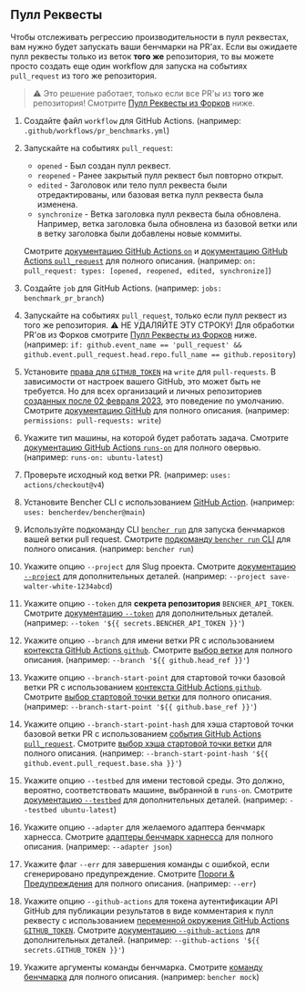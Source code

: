 
## Пулл Реквесты

Чтобы отслеживать регрессию производительности в пулл реквестах, вам нужно будет запускать ваши бенчмарки на PR'ах.
Если вы ожидаете пулл реквесты только из веток **того же** репозитория,
то вы можете просто создать еще один workflow для запуска на событиях `pull_request` из того же репозитория.

> ⚠️ Это решение работает, только если все PR'ы из **того же** репозитория!
> Смотрите [Пулл Реквесты из Форков](#pull-requests-from-forks) ниже.

<PullRequestsCode />

1. Создайте файл `workflow` для GitHub Actions.
   (например: `.github/workflows/pr_benchmarks.yml`)
2. Запускайте на событиях `pull_request`:
    - `opened` - Был создан пулл реквест.
    - `reopened` - Ранее закрытый пулл реквест был повторно открыт.
    - `edited` - Заголовок или тело пулл реквеста были отредактированы, или базовая ветка пулл реквеста была изменена.
    - `synchronize` - Ветка заголовка пулл реквеста была обновлена.
      Например, ветка заголовка была обновлена из базовой ветки или в ветку заголовка были добавлены новые коммиты.

   Смотрите [документацию GitHub Actions `on`](https://docs.github.com/en/actions/using-workflows/workflow-syntax-for-github-actions#on)
   и [документацию GitHub Actions `pull_request`](https://docs.github.com/en/webhooks/webhook-events-and-payloads#pull_request) для полного описания.
   (например: `on: pull_request: types: [opened, reopened, edited, synchronize]`)
3. Создайте `job` для GitHub Actions.
   (например: `jobs: benchmark_pr_branch`)
4. Запускайте на событиях `pull_request`, только если пулл реквест из того же репозитория.
   ⚠️ НЕ УДАЛЯЙТЕ ЭТУ СТРОКУ!
   Для обработки PR'ов из Форков смотрите [Пулл Реквесты из Форков](#pull-requests-from-forks) ниже.
   (например: `if: github.event_name == 'pull_request' && github.event.pull_request.head.repo.full_name == github.repository`)
5. Установите [права для `GITHUB_TOKEN`](https://docs.github.com/en/actions/using-jobs/assigning-permissions-to-jobs#setting-the-github_token-permissions-for-a-specific-job)
   на `write` для `pull-requests`.
   В зависимости от настроек вашего GitHub, это может быть не требуется.
   Но для всех организаций и личных репозиториев
   [созданных после 02 февраля 2023](https://github.blog/changelog/2023-02-02-github-actions-updating-the-default-github_token-permissions-to-read-only/),
   это поведение по умолчанию.
   Смотрите [документацию GitHub](https://docs.github.com/en/actions/security-guides/automatic-token-authentication#modifying-the-permissions-for-the-github_token) для полного описания.
   (например: `permissions: pull-requests: write`)
6. Укажите тип машины, на которой будет работать задача.
   Смотрите [документацию GitHub Actions `runs-on`](https://docs.github.com/en/actions/using-workflows/workflow-syntax-for-github-actions#jobsjob_idruns-on)
   для полного овервью.
   (например: `runs-on: ubuntu-latest`)
7. Проверьте исходный код ветки PR.
   (например: `uses: actions/checkout@v4`)
8. Установите Bencher CLI с использованием [GitHub Action](https://github.com/marketplace/actions/bencher-cli).
   (например: `uses: bencherdev/bencher@main`)
9. Используйте подкоманду CLI <code><a href="/ru/docs/explanation/bencher-run/">bencher run</a></code>
   для запуска бенчмарков вашей ветки pull request.
   Смотрите [подкоманду `bencher run` CLI](/ru/docs/explanation/bencher-run/) для полного описания.
   (например: `bencher run`)
10. Укажите опцию `--project` для Slug проекта.
    Смотрите [документацию `--project`](/ru/docs/explanation/bencher-run/#--project-project) для дополнительных деталей.
    (например: `--project save-walter-white-1234abcd`)
11. Укажите опцию `--token` для **секрета репозитория** `BENCHER_API_TOKEN`.
    Смотрите [документацию `--token`](/ru/docs/explanation/bencher-run/#--token-token) для дополнительных деталей.
    (например: `--token '${{ secrets.BENCHER_API_TOKEN }}'`)
12. Укажите опцию `--branch` для имени ветки PR с использованием
    [контекста GitHub Actions `github`](https://docs.github.com/en/actions/learn-github-actions/contexts#github-context).
    Смотрите [выбор ветки](/ru/docs/explanation/branch-selection/#--branch-branch) для полного описания.
    (например: `--branch '${{ github.head_ref }}'`)
13. Укажите опцию `--branch-start-point` для стартовой точки базовой ветки PR с использованием
    [контекста GitHub Actions `github`](https://docs.github.com/en/actions/learn-github-actions/contexts#github-context).
    Смотрите [выбор стартовой точки ветки](/ru/docs/explanation/branch-selection/#--branch-start-point-branch) для полного описания.
    (например: `--branch-start-point '${{ github.base_ref }}'`)
14. Укажите опцию `--branch-start-point-hash` для хэша стартовой точки базовой ветки PR с использованием
    [события GitHub Actions `pull_request`](https://docs.github.com/en/webhooks/webhook-events-and-payloads#pull_request).
    Смотрите [выбор хэша стартовой точки ветки](/ru/docs/explanation/branch-selection/#--branch-start-point-hash-hash) для полного описания.
    (например: `--branch-start-point-hash '${{ github.event.pull_request.base.sha }}'`)
15. Укажите опцию `--testbed` для имени тестовой среды.
    Это должно, вероятно, соответствовать машине, выбранной в `runs-on`.
    Смотрите [документацию `--testbed`](/ru/docs/explanation/bencher-run/#--testbed-testbed) для дополнительных деталей.
    (например: `--testbed ubuntu-latest`)
16. Укажите опцию `--adapter` для желаемого адаптера бенчмарк харнесса.
    Смотрите [адаптеры бенчмарк харнесса](/ru/docs/explanation/adapters/) для полного описания.
    (например: `--adapter json`)
17. Укажите флаг `--err` для завершения команды с ошибкой, если сгенерировано предупреждение.
    Смотрите [Пороги & Предупреждения](/ru/docs/explanation/thresholds/#alerts) для полного описания.
    (например: `--err`)
18. Укажите опцию `--github-actions` для токена аутентификации API GitHub для публикации результатов в виде комментария к пулл реквесту с использованием
    [переменной окружения GitHub Actions `GITHUB_TOKEN`](https://docs.github.com/en/actions/security-guides/automatic-token-authentication).
    Смотрите [документацию `--github-actions`](/ru/docs/explanation/bencher-run/#--github-actions-github_token) для дополнительных деталей.
    (например: `--github-actions '${{ secrets.GITHUB_TOKEN }}'`)
19. Укажите аргументы команды бенчмарка.
    Смотрите [команду бенчмарка](/ru/docs/explanation/bencher-run/#benchmark-command) для полного описания.
    (например: `bencher mock`)
